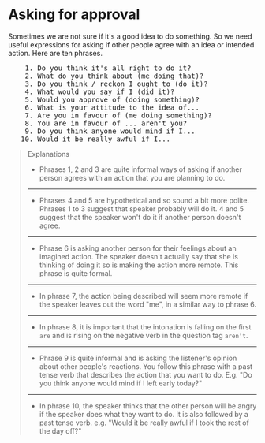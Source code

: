 # Asking for approval

Sometimes we are not sure if it's a good idea to do something. So we need useful expressions for asking if other people agree with an idea or intended action. Here are ten phrases.

<pre className="text-xl font-semibold font-sans leading-3">
    1. Do you think it's all right to do it?
    2. What do you think about (me doing that)?
    3. Do you think / reckon I ought to (do it)?
    4. What would you say if I (did it)?
    5. Would you approve of (doing something)?
    6. What is your attitude to the idea of...
    7. Are you in favour of (me doing something)?
    8. You are in favour of ... aren't you?
    9. Do you think anyone would mind if I...
   10. Would it be really awful if I...
</pre>

> Explanations
>
> - Phrases 1, 2 and 3 are quite informal ways of asking if another person agrees with an action that you are planning to do.
>
> ---
>
> - Phrases 4 and 5 are hypothetical and so sound a bit more polite. Phrases 1 to 3 suggest that speaker probably will do it. 4 and 5 suggest that the speaker won't do it if another person doesn't agree.
>
> ---
>
> - Phrase 6 is asking another person for their feelings about an imagined action. The speaker doesn't actually say that she is thinking of doing it so is making the action more remote. This phrase is quite formal.
>
> ---
>
> - In phrase 7, the action being described will seem more remote if the speaker leaves out the word "me", in a similar way to phrase 6.
>
> ---
>
> - In phrase 8, it is important that the intonation is falling on the first `are` and is rising on the negative verb in the question tag `aren't`.
>
> ---
>
> - Phrase 9 is quite informal and is asking the listener's opinion about other people's reactions. You follow this phrase with a past tense verb that describes the action that you want to do. E.g. "Do you think anyone would mind if I left early today?"
>
> ---
>
> - In phrase 10, the speaker thinks that the other person will be angry if the speaker does what they want to do. It is also followed by a past tense verb. e.g. "Would it be really awful if I took the rest of the day off?"
